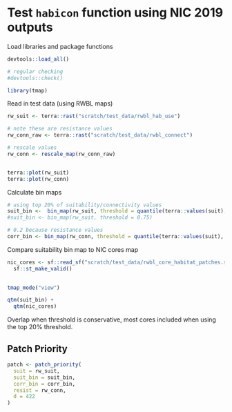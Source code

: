 # Test `habicon` function using NIC 2019 outputs

Load libraries and package functions

```r
devtools::load_all()

# regular checking
#devtools::check()

library(tmap)

```

Read in test data (using RWBL maps)

```r
rw_suit <- terra::rast("scratch/test_data/rwbl_hab_use")

# note these are resistance values
rw_conn_raw <- terra::rast("scratch/test_data/rwbl_connect")

# rescale values
rw_conn <- rescale_map(rw_conn_raw)


terra::plot(rw_suit)
terra::plot(rw_conn)

```

Calculate bin maps

```r
# using top 20% of suitability/connectivity values
suit_bin <-  bin_map(rw_suit, threshold = quantile(terra::values(suit), 0.8))
#suit_bin <- bin_map(rw_suit, threshold = 0.75)

# 0.2 because resistance values
corr_bin <- bin_map(rw_conn, threshold = quantile(terra::values(suit), 0.2))

```

Compare suitability bin map to NIC cores map

```r
nic_cores <- sf::read_sf("scratch/test_data/rwbl_core_habitat_patches.shp") |>
  sf::st_make_valid()
  

tmap_mode("view")

qtm(suit_bin) +
  qtm(nic_cores)
```

Overlap when threshold is conservative, most cores included when using the top 20% threshold.

## Patch Priority

```r
patch <- patch_priority(
  suit = rw_suit,
  suit_bin = suit_bin,
  corr_bin = corr_bin,
  resist = rw_conn,
  d = 422
)
```

